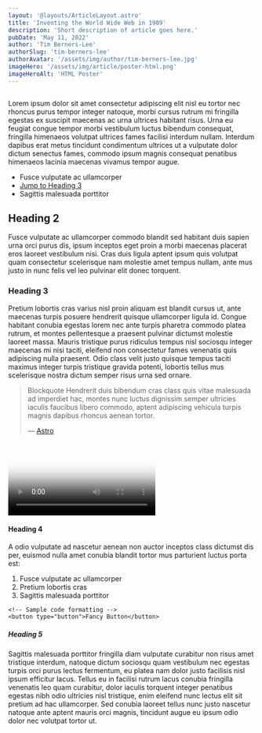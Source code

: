 ```yaml
---
layout: '@layouts/ArticleLayout.astro'
title: 'Inventing the World Wide Web in 1989'
description: 'Short description of article goes here.'
pubDate: 'May 11, 2022'
author: 'Tim Berners-Lee'
authorSlug: 'tim-berners-lee'
authorAvatar: '/assets/img/author/tim-berners-lee.jpg'
imageHero: '/assets/img/article/poster-html.png'
imageHeroAlt: 'HTML Poster'
---
```


<Image imageWidth="narrow" imageSrc={frontmatter.imageHero} imageAlt={frontmatter.imageHeroAlt} />

Lorem ipsum dolor sit amet consectetur adipiscing elit nisl eu tortor nec rhoncus purus tempor integer natoque, morbi cursus rutrum mi fringilla egestas ex suscipit maecenas ac urna ultrices habitant risus. Urna eu feugiat congue tempor morbi vestibulum luctus bibendum consequat, fringilla himenaeos volutpat ultrices fames facilisi interdum nullam. Interdum dapibus erat metus tincidunt condimentum ultrices ut a vulputate dolor dictum senectus fames, commodo ipsum magnis consequat penatibus himenaeos lacinia maecenas vivamus tempor augue.

* Fusce vulputate ac ullamcorper
* [Jump to Heading 3](#heading-3)
* Sagittis malesuada porttitor

## Heading 2

Fusce vulputate ac ullamcorper commodo blandit sed habitant duis sapien urna orci purus dis, ipsum inceptos eget proin a morbi maecenas placerat eros laoreet vestibulum nisi. Cras duis ligula aptent ipsum quis volutpat quam consectetur scelerisque nam molestie amet tempus nullam, ante mus justo in nunc felis vel leo pulvinar elit donec torquent.

### Heading 3
Pretium lobortis cras varius nisl proin aliquam est blandit cursus ut, ante maecenas turpis posuere hendrerit quisque ullamcorper ligula id. Congue habitant conubia egestas lorem nec ante turpis pharetra commodo platea rutrum, et montes pellentesque a praesent pulvinar dictumst molestie laoreet massa. Mauris tristique purus ridiculus tempus nisl sociosqu integer maecenas mi nisi taciti, eleifend non consectetur fames venenatis quis adipiscing nulla praesent. Odio class velit justo quisque tempus taciti maximus integer turpis tristique gravida potenti, lobortis tellus mus scelerisque nostra dictum semper risus urna sed ornare.

> Blockquote Hendrerit duis bibendum cras class quis vitae malesuada ad imperdiet hac, montes nunc luctus dignissim semper ultricies iaculis faucibus libero commodo, aptent adipiscing vehicula turpis magnis dapibus rhoncus aenean tortor.
>
> <footer>— <a href="https://astro.build">Astro</a></footer>

<Video
    actionColor="#ff5d01"
    iframeSrc="https://www.youtube-nocookie.com/embed/dsTXcSeAZq8"
    poster="/assets/img/generic/poster-brand.png"
    posterAlt="Astro Logo"
    videoTitle="Astro in 100 Seconds"
/>

#### Heading 4
A odio vulputate ad nascetur aenean non auctor inceptos class dictumst dis per, euismod nulla amet conubia blandit tortor mus parturient luctus porta est:
1. Fusce vulputate ac ullamcorper
2. Pretium lobortis cras
3. Sagittis malesuada porttitor

```astro
<!-- Sample code formatting -->
<button type="button">Fancy Button</button>
```

##### Heading 5
Sagittis malesuada porttitor fringilla diam vulputate curabitur non risus amet tristique interdum, natoque dictum sociosqu quam vestibulum nec egestas turpis orci purus lectus fermentum, eu platea nam dolor justo facilisis nisl ipsum efficitur lacus. Tellus eu in facilisi rutrum lacus conubia fringilla venenatis leo quam curabitur, dolor iaculis torquent integer penatibus egestas nibh odio ultricies nisl tristique, enim eleifend nunc lectus elit sit pretium ad hac ullamcorper. Sed conubia laoreet tellus nunc justo nascetur natoque ante aptent mauris orci magnis, tincidunt augue eu ipsum odio dolor nec volutpat tortor ut.